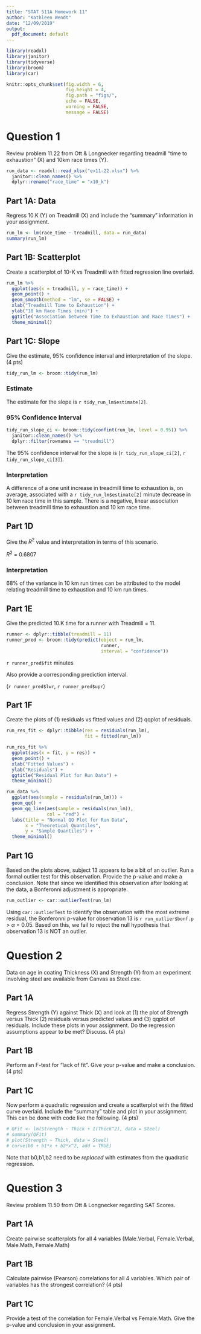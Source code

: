 ```yaml
---
title: "STAT 511A Homework 11"
author: "Kathleen Wendt"
date: "12/09/2019"
output:
  pdf_document: default
---
```


```r
library(readxl)
library(janitor)
library(tidyverse)
library(broom)
library(car)
```

```r
knitr::opts_chunk$set(fig.width = 6, 
                      fig.height = 4, 
                      fig.path = "figs/",
                      echo = FALSE, 
                      warning = FALSE, 
                      message = FALSE)
```

# Question 1

Review problem 11.22 from Ott & Longnecker regarding treadmill “time to exhaustion” (X) and 10km race times (Y).

```r
run_data <- readxl::read_xlsx("ex11-22.xlsx") %>% 
  janitor::clean_names() %>% 
  dplyr::rename("race_time" = "x10_k")
```

## Part 1A: Data

Regress 10.K (Y) on Treadmill (X) and include the “summary” information in your assignment.

```r
run_lm <- lm(race_time ~ treadmill, data = run_data)
summary(run_lm)
```

\pagebreak

## Part 1B: Scatterplot

Create a scatterplot of 10-K vs Treadmill with fitted regression line overlaid.

```r
run_lm %>% 
  ggplot(aes(x = treadmill, y = race_time)) +
  geom_point() +
  geom_smooth(method = "lm", se = FALSE) +
  xlab("Treadmill Time to Exhaustion") + 
  ylab("10 km Race Times (min)") + 
  ggtitle("Association between Time to Exhaustion and Race Times") +
  theme_minimal() 
```

## Part 1C: Slope

Give the estimate, 95% confidence interval and interpretation of the slope. (4 pts)

```r
tidy_run_lm <- broom::tidy(run_lm)
```

### Estimate

The estimate for the slope is `r tidy_run_lm$estimate[2]`.

### 95% Confidence Interval 

```r
tidy_run_slope_ci <- broom::tidy(confint(run_lm, level = 0.95)) %>% 
  janitor::clean_names() %>% 
  dplyr::filter(rownames == "treadmill")
```

The 95% confidence interval for the slope is (`r tidy_run_slope_ci[2]`, `r tidy_run_slope_ci[3]`).

### Interpretation

A difference of a one unit increase in treadmill time to exhaustion is, on average, associated with a `r tidy_run_lm$estimate[2]` minute decrease in 10 km race time in this sample. There is a negative, linear association between treadmill time to exhaustion and 10 km race time.

## Part 1D

Give the $R^2$ value and interpretation in terms of this scenario.

$R^2$ = 0.6807

### Interpretation

68% of the variance in 10 km run times can be attributed to the model relating treadmill time to exhaustion and 10 km run times.

## Part 1E

Give the predicted 10.K time for a runner with Treadmill = 11. 

```r
runner <- dplyr::tibble(treadmill = 11)
runner_pred <- broom::tidy(predict(object = run_lm,
                                   runner,
                                   interval = "confidence"))
```

`r runner_pred$fit` minutes

Also provide a corresponding prediction interval.

(`r runner_pred$lwr`, `r runner_pred$upr`)

## Part 1F

Create the plots of (1) residuals vs fitted values and (2) qqplot of residuals.

```r
run_res_fit <- dplyr::tibble(res = residuals(run_lm),
                             fit = fitted(run_lm))

run_res_fit %>%
  ggplot(aes(x = fit, y = res)) +
  geom_point() +
  xlab("Fitted Values") + 
  ylab("Residuals") +
  ggtitle("Residual Plot for Run Data") +
  theme_minimal()
```

```r
run_data %>% 
  ggplot(aes(sample = residuals(run_lm))) + 
  geom_qq() +
  geom_qq_line(aes(sample = residuals(run_lm)), 
               col = "red") +
  labs(title = "Normal QQ Plot for Run Data",
       x = "Theoretical Quantiles",
       y = "Sample Quantiles") +
  theme_minimal()
```

## Part 1G

Based on the plots above, subject 13 appears to be a bit of an outlier. Run a formal outlier test for this observation. Provide the p-value and make a conclusion. Note that since we identified this observation after looking at the data, a Bonferonni adjustment is appropriate.

```r
run_outlier <- car::outlierTest(run_lm)
```

Using `car::outlierTest` to identify the observation with the most extreme residual, the Bonferonni p-value for observation 13 is `r run_outlier$bonf.p` > $\alpha$ = 0.05. Based on this, we fail to reject the null hypothesis that observation 13 is NOT an outlier.

# Question 2

Data on age in coating Thickness (X) and Strength (Y) from an experiment involving steel are available from Canvas as Steel.csv.

## Part 1A

Regress Strength (Y) against Thick (X) and look at (1) the plot of Strength versus Thick (2) residuals versus predicted values and (3) qqplot of residuals. Include these plots in your assignment. Do the regression assumptions appear to be met? Discuss. (4 pts)

## Part 1B

Perform an F-test for “lack of fit”. Give your p-value and make a conclusion. (4 pts)

## Part 1C

Now perform a quadratic regression and create a scatterplot with the fitted curve overlaid. Include the “summary” table and plot in your assignment. This can be done with code like the following. (4 pts)

```r
# QFit <- lm(Strength ~ Thick + I(Thick^2), data = Steel)
# summary(QFit)
# plot(Strength ~ Thick, data = Steel)
# curve(b0 + b1*x + b2*x^2, add = TRUE)
```

Note that b0,b1,b2 need to be *replaced* with estimates from the quadratic regression.

# Question 3

Review problem 11.50 from Ott & Longnecker regarding SAT Scores. 

## Part 1A

Create pairwise scatterplots for all 4 variables (Male.Verbal, Female.Verbal, Male.Math, Female.Math)

## Part 1B

Calculate pairwise (Pearson) correlations for all 4 variables. Which pair of variables has the strongest correlation? (4 pts)

## Part 1C

Provide a test of the correlation for Female.Verbal vs Female.Math. Give the p-value and conclusion in your assignment.
